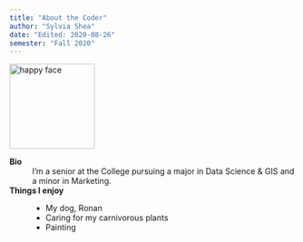 ```yaml
---
title: "About the Coder"
author: "Sylvia Shea"
date: "Edited: 2020-08-26"
semester: "Fall 2020"
---
```


![](https://i.pinimg.com/originals/bc/f4/e5/bcf4e51b6bb5789ac7ce83a80fd73e23.jpg 'happy face'){width=150 height=150}

**Bio**
:   I'm a senior at the College pursuing a major in Data Science & GIS and a minor in Marketing.

**Things I enjoy**
:   - My dog, Ronan
    - Caring for my carnivorous plants 
    - Painting
